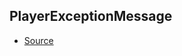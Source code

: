 ## PlayerExceptionMessage



- [Source](https://github.com/Androz2091/discord-player/blob/827d536/packages/utils/src/Errors.ts#L1)